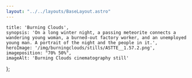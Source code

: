 ```yaml
---
layout: "../../layouts/BaseLayout.astro"
---
```

    title: 'Burning Clouds',
    synopsis: 'On a long winter night, a passing meteorite connects a wandering young woman, a burned-out factory worker, and an unemployed young man. A portrait of the night and the people in it.',
    heroImage: '/img/burningclouds/stills/ASTTE__1.57.2.png',
    imageposition: "70% 50%",
    imageAlt: 'Burning Clouds cinematography still'
};

<ProjectHero title={meta.title} synopsis={meta.synopsis} heroImage={meta.heroImage} alt={meta.imageAlt} imageposition={meta.imageposition} />

<section class="hero">
    <div class="hero-content" data-te-lightbox-init>  
        <ContentPicture image="/img/burningclouds/stills/ASTTE__1.68.1.png" alt={meta.imageAlt} />
    </div>
</section>

<section class="hero" >
    <div id="credits" class="hero-content grid grid-cols-2 gap-2 text-base-200">            
        <CreditsItem crewfunction="Director" crewname="Yentl de Baets" />
        <CreditsItem crewfunction="Cast" crewname="Melody van Gompel" />
        <CreditsItem crewfunction="" crewname="Karam Asoos" />
        <CreditsItem crewfunction="" crewname="Youri Dirckx" />
        <CreditsItem crewfunction="Assistant Director" crewname="Nicole Tegelaars" />
        <CreditsItem crewfunction="" crewname="Frank van den Bogaart" />
        <CreditsItem crewfunction="" crewname="Jules Mathôt" />
        <CreditsItem crewfunction="Cinematographer" crewname="Victor Maes" />
        <CreditsItem crewfunction="1st Assistant Camera" crewname="Jan Willem Rouwhorst" />
        <CreditsItem crewfunction="" crewname="Michiel Lateur" />
        <CreditsItem crewfunction="" crewname="Robbe Vandekeere" />
        <CreditsItem crewfunction="2nd Assistant Camera" crewname="Rhomi Martens" />
        <CreditsItem crewfunction="" crewname="Nelle Verweirder" />
        <CreditsItem crewfunction="Gaffer" crewname="Wouter van Achte" />
        <CreditsItem crewfunction="Spark" crewname="Fenna Maas" />
        <CreditsItem crewfunction="VFX" crewname="Elke D'haese" />
        <CreditsItem crewfunction="Sound Recording" crewname="Lucas Magotteaux" />
        <CreditsItem crewfunction="" crewname="Warre van Ingelghem" />
        <CreditsItem crewfunction="Sound Editing" crewname="Michel Coquette" />
        <CreditsItem crewfunction="Sound Mix" crewname="Patrick Hubart" />
        <CreditsItem crewfunction="Music" crewname="Gone Icon" />
        <CreditsItem crewfunction="Art Director" crewname="Daphne Gort" />
        <CreditsItem crewfunction="Art Dresser" crewname="Martijn van de Wiele" />
        <CreditsItem crewfunction="Make-up" crewname="Marlies van Rompay" />
        <CreditsItem crewfunction="" crewname="Inez Kockelberg" />
        <CreditsItem crewfunction="Caretaker" crewname="Kurt de Baets" />
        <CreditsItem crewfunction="Covid Police" crewname="Cato Catteeuw" />
        <CreditsItem crewfunction="Camera equipment" crewname="Camalot Belgium" />
        <CreditsItem crewfunction="Lighting equipment" crewname="Lites" />
    </div>  
</section>

<section class="hero">
    <div class="hero-content" data-te-lightbox-init>  
        <ContentPicture image="/img/burningclouds/stills/ASTTE__1.5.2.png" alt={meta.imageAlt} />
    </div>
</section>

<section class="hero" >
    <div id="Festivals" class="hero-content grid grid-cols-2 gap-2 text-base-200">     
        <FestivalsItem festivalname="International Short Film Festival Leuven (BE)" heading="Festivals" />
        <FestivalsItem festivalname="FEST New Directors New Films Festival (PT)" heading="" />
        <FestivalsItem festivalname="BREEDBEELD Short Film Festival (BE)" heading="" />
        <FestivalsItem festivalname="Pune International Film Festival (IN)" heading="" />
        <FestivalsItem festivalname="SubTropical Independent Film Festival (TW)" heading="" />
        <FestivalsItem festivalname="SWIFF Impact Film Festival (US)" heading="" />
        <FestivalsItem festivalname="Rencontres Internationales Paris/Berlin (FR & DE)" heading="" />
        <FestivalsItem festivalname="Blow-up Film fest Chicago (US)" heading="" />
    </div>
</section>

<section class="hero">
    <div class="hero-content grid grid-cols-1 md:grid-cols-2 gap-3" data-te-lightbox-init>    
        <ContentPicture image="/img/burningclouds/stills/ASTTE__1.38.2.png" alt={meta.imageAlt} />
        <ContentPicture image="/img/burningclouds/stills/ASTTE__1.116.1.png" alt={meta.imageAlt} />
        <ContentPicture image="/img/burningclouds/stills/ASTTE__1.32.1.png" alt={meta.imageAlt} />
        <ContentPicture image="/img/burningclouds/stills/ASTTE__2.2.1.png" alt={meta.imageAlt} />
        <ContentPicture image="/img/burningclouds/stills/ASTTE__1.42.1.png" alt={meta.imageAlt} />
        <ContentPicture image="/img/burningclouds/stills/ASTTE__1.47.1.png" alt={meta.imageAlt} />
        <ContentPicture image="/img/burningclouds/stills/ASTTE__1.58.1.png" alt={meta.imageAlt} />
        <ContentPicture image="/img/burningclouds/stills/ASTTE__1.40.1.png" alt={meta.imageAlt} />
        <ContentPicture image="/img/burningclouds/stills/ASTTE__1.98.1.png" alt={meta.imageAlt} />
        <ContentPicture image="/img/burningclouds/stills/ASTTE__1.101.1.png" alt={meta.imageAlt} />
    </div>
</section>


